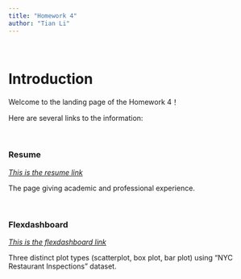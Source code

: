 ```yaml
---
title: "Homework 4"
author: "Tian Li"
---
```

&nbsp;

# Introduction

Welcome to the landing page of the Homework 4！

Here are several links to the information:  

&nbsp;

### Resume

*[This is the resume link](resume.html)*

The page giving academic and professional experience.

&nbsp;

### Flexdashboard

*[This is the flexdashboard link](plotly.html) *

Three distinct plot types (scatterplot, box plot, bar plot) using "NYC Restaurant Inspections" dataset.